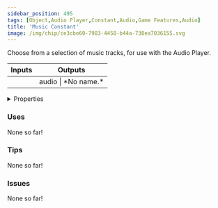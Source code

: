 ```yaml
---
sidebar_position: 495
tags: [Object,Audio Player,Constant,Audio,Game Features,Audio]
title: 'Music Constant'
image: /img/chip/ce3cbe60-7983-4458-b44a-738ea7036155.svg
---
```


Choose from a selection of music tracks, for use with the Audio Player.



<IChip uuid="ce3cbe60-7983-4458-b44a-738ea7036155"/>

<table><thead><tr><th>Inputs</th><th>Outputs</th></tr></thead><tbody><tr><td /><td>audio | *No name.*</td></tr></tbody></table>

<details>
  <summary>Properties</summary>
  <div>
    <div>
    <table>
      <tbody>
        <tr>
          <td>Is beta required?</td>
          <td>No</td>
        </tr>
        <tr>
          <td>Is chip a trolling risk?</td>
          <td>No</td>
        </tr>
        <tr>
          <td>Is chip a role assignment risk?</td>
          <td>No</td>
        </tr>
        <tr>
          <td>Chip UUID</td>
          <td>ce3cbe60-7983-4458-b44a-738ea7036155</td>
        </tr>
        <tr>
          <td>Room availability</td>
          <td>Available everywhere</td>
        </tr>
      </tbody>
    </table>
    </div>
  </div>
</details>

### Uses

None so far!

### Tips

None so far!

### Issues

None so far!
